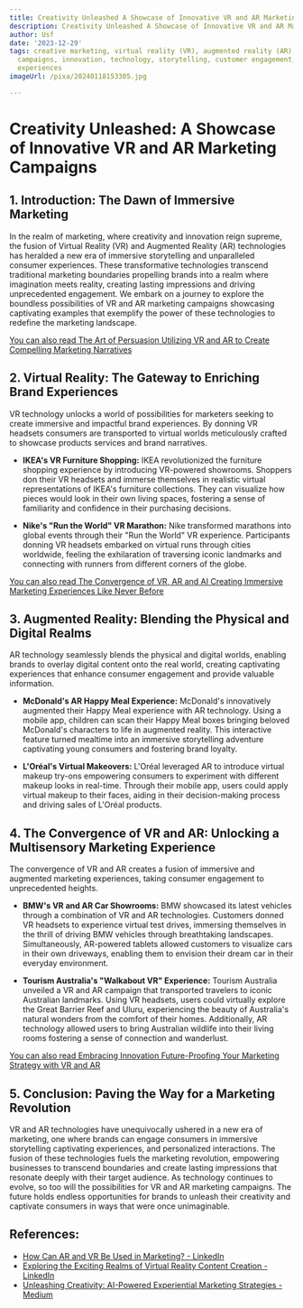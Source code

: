 ```yaml
---
title: Creativity Unleashed A Showcase of Innovative VR and AR Marketing Campaigns
description: Creativity Unleashed A Showcase of Innovative VR and AR Marketing Campaigns
author: Usf
date: '2023-12-29'
tags: creative marketing, virtual reality (VR), augmented reality (AR), marketing
  campaigns, innovation, technology, storytelling, customer engagement, immersive
  experiences
imageUrl: /pixa/20240118153305.jpg

---
```

# Creativity Unleashed:  A Showcase of Innovative VR and AR Marketing Campaigns

## 1. Introduction: The Dawn of  Immersive Marketing

In the realm of marketing, where creativity and innovation reign supreme, the fusion of Virtual Reality (VR) and Augmented Reality (AR) technologies has heralded a new era of  immersive storytelling and unparalleled consumer experiences. These transformative  technologies transcend traditional marketing boundaries propelling brands into a realm  where imagination meets reality, creating lasting impressions  and  driving unprecedented engagement. We embark on a journey to explore the boundless possibilities  of VR  and AR marketing campaigns showcasing captivating examples that exemplify the power of these technologies to redefine the marketing  landscape.

[You can also read The Art of Persuasion Utilizing VR and AR to Create Compelling Marketing  Narratives](The%20Art%20of%20Persuasion%20Utilizing%20VR%20and%20AR%20to%20Create%20Compelling%20Marketing%20Narratives)


##  2. Virtual  Reality: The Gateway to Enriching Brand Experiences

VR technology unlocks a world of possibilities for marketers seeking to create immersive and impactful brand experiences. By donning VR headsets  consumers are transported to  virtual worlds meticulously crafted to showcase products services and brand narratives.

- **IKEA's VR Furniture  Shopping:** IKEA revolutionized the furniture shopping experience by introducing  VR-powered showrooms. Shoppers don their VR headsets and immerse themselves in realistic virtual representations of IKEA's furniture collections. They can visualize  how pieces would look in their own living spaces, fostering a sense of familiarity and confidence in their  purchasing decisions.

- **Nike's "Run the World" VR Marathon:** Nike transformed marathons into global events  through their "Run  the World" VR experience. Participants donning VR headsets embarked on virtual runs through cities worldwide,  feeling the exhilaration of traversing iconic  landmarks  and connecting with runners from different corners of the globe.

[You can also read The Convergence of VR, AR and AI Creating Immersive Marketing Experiences Like Never Before](The%20Convergence%20of%20VR%2C%20AR%2C%20and%20AI%20Creating%20Immersive%20Marketing%20Experiences%20Like%20Never%20Before)


## 3. Augmented Reality: Blending the Physical and  Digital Realms

AR technology seamlessly blends the  physical and  digital worlds, enabling brands  to  overlay digital content onto  the real world, creating captivating  experiences that enhance consumer engagement and  provide valuable information.

- **McDonald's AR  Happy Meal  Experience:** McDonald's innovatively augmented their Happy Meal experience with AR technology. Using a mobile app, children can scan their Happy Meal boxes  bringing beloved McDonald's characters to life  in augmented reality. This interactive feature  turned mealtime into an immersive storytelling adventure captivating young consumers  and fostering brand  loyalty.

- **L'Oréal's Virtual Makeovers:** L'Oréal leveraged AR to introduce virtual  makeup try-ons empowering consumers to experiment with different makeup  looks in real-time. Through their mobile app, users could apply virtual makeup to their  faces, aiding in their decision-making  process and driving sales of L'Oréal products.

## 4. The  Convergence of VR and AR: Unlocking a Multisensory Marketing Experience

The convergence of VR and AR creates a fusion of immersive and augmented marketing experiences, taking consumer  engagement to unprecedented heights.

- **BMW's VR and AR Car Showrooms:** BMW showcased its latest vehicles through a combination of VR and  AR technologies. Customers donned VR headsets to experience virtual test drives, immersing themselves in the thrill of driving BMW vehicles through breathtaking landscapes. Simultaneously, AR-powered tablets allowed customers to visualize cars in their own driveways,  enabling them to envision  their dream car  in their everyday environment.

- **Tourism Australia's "Walkabout VR" Experience:** Tourism Australia unveiled a VR and AR campaign that transported travelers to iconic Australian landmarks. Using VR headsets,  users could virtually explore the Great  Barrier Reef  and Uluru, experiencing the beauty of Australia's  natural wonders from the comfort of their homes. Additionally, AR technology allowed users to bring Australian wildlife into  their living rooms fostering a sense  of connection and wanderlust.

[You can also read Embracing Innovation Future-Proofing Your Marketing Strategy with VR and AR](Embracing%20Innovation%20Future-Proofing%20Your%20Marketing%20Strategy%20with%20VR%20and%20AR)


## 5. Conclusion: Paving the Way for a  Marketing Revolution

VR and AR technologies have unequivocally ushered in a new era of marketing, one where brands  can engage consumers in immersive storytelling  captivating experiences, and personalized  interactions.  The fusion of these technologies fuels the marketing revolution, empowering businesses to transcend boundaries and create  lasting impressions that resonate deeply  with their target  audience. As technology continues to evolve, so too will the possibilities for  VR and  AR marketing campaigns.  The future holds endless opportunities for  brands to unleash their creativity and captivate consumers  in ways that were once unimaginable.

## References:
- [How Can AR and VR Be Used in Marketing? - LinkedIn](https://www.linkedin.com/pulse/how-can-ar-vr-used-marketing-appleton-creative)
- [Exploring the Exciting Realms of Virtual Reality Content Creation - LinkedIn](https://www.linkedin.com/pulse/exploring-exciting-realms-virtual-reality-content-eawbf?trk=article-ssr-frontend-pulse_more-articles_related-content-card)
- [Unleashing Creativity: AI-Powered Experiential Marketing Strategies - Medium](https://annusinghh.medium.com/unleashing-creativity-ai-powered-experiential-marketing-strategies-86cd07cc32f)
